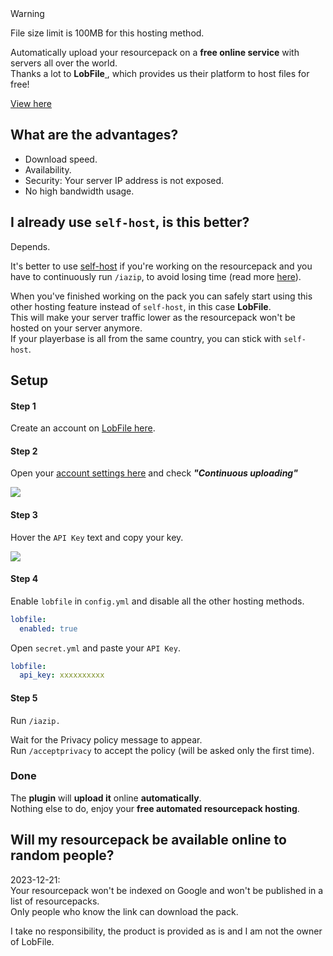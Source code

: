 

<Warning>
Warning

File size limit is 100MB for this hosting method.
</Warning>


Automatically upload your resourcepack on a **free online service** with servers all over the world.\
Thanks a lot to **LobFile**[ ](https://ploudos.com/it/), which provides us their platform to host files for free!


[View here](https://lobfile.com/)


## What are the advantages?

* Download speed.
* Availability.
* Security: Your server IP address is not exposed.
* No high bandwidth usage.

## I already use `self-host`, is this better?

Depends.

It's better to use [self-host](resourcepack-self-hosting.md) if you're working on the resourcepack and you have to continuously run `/iazip`, to avoid losing time (read more [here](../beginners/fast-resourcepack-tips.md)).

When you've finished working on the pack you can safely start using this other hosting feature instead of `self-host`, in this case **LobFile**.\
This will make your server traffic lower as the resourcepack won't be hosted on your server anymore.\
If your playerbase is all from the same country, you can stick with `self-host`.

## Setup

#### Step 1

Create an account on [LobFile here](https://lobfile.com/create-account).

#### Step 2

Open your [account settings here](https://lobfile.com/my-account) and check _**"Continuous uploading"**_

<img src="/assets/images/image (233).png" />

#### Step 3

Hover the `API Key` text and copy your key.

<img src="/assets/images/image (234).png" />

#### Step 4

Enable `lobfile` in `config.yml` and disable all the other hosting methods.


```yaml ItemsAdder/config.yml lines icon="yaml"
lobfile:
  enabled: true
```


Open `secret.yml` and paste your `API Key`.


```yaml ItemsAdder/secret.yml lines icon="yaml"
lobfile:
  api_key: xxxxxxxxxx
```


#### Step 5

Run `/iazip.`

Wait for the Privacy policy message to appear.\
Run `/acceptprivacy` to accept the policy (will be asked only the first time).

### Done

The **plugin** will **upload it** online **automatically**.\
Nothing else to do, enjoy your **free automated resourcepack hosting**.

## Will my resourcepack be available online to random people?

2023-12-21:\
Your resourcepack won't be indexed on Google and won't be published in a list of resourcepacks.\
Only people who know the link can download the pack.

I take no responsibility, the product is provided as is and I am not the owner of LobFile.
